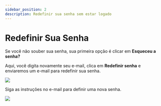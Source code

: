 ---
sidebar_position: 2
description: Redefinir sua senha sem estar logado
---

# Redefinir Sua Senha

Se você não souber sua senha, sua primeira opção é clicar em **Esqueceu a senha?**

Aqui, você digita novamente seu e-mail, clica em **Redefinir senha** e enviaremos um e-mail para redefinir sua senha.

![](https://i.imgur.com/gEXRleY.png)

Siga as instruções no e-mail para definir uma nova senha.

![](https://i.imgur.com/aoSVH7I.png)
